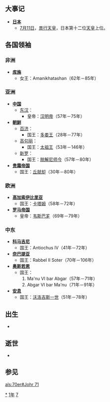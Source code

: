 {{yearTOC|71|东汉'''[[永平_(汉明帝)|永平]]十四年'''}}

== 大事记 ==
*'''[[日本|日本]]'''
**[[7月11日|7月11日]]，[[景行天皇|景行天皇]]，日本第十二位[[日本天皇列表|天皇]]上位。 
== 各国领袖 ==
=== 非洲 ===
*'''[[库施|库施]]'''
**女王：Amanikhatashan（62年－85年）

=== 亚洲 ===
*'''[[中国|中国]]'''
**[[东汉|东汉]]：
***皇帝：[[汉明帝|汉明帝]]（57年－75年）
*'''[[古朝鮮|朝鲜]]'''
**[[百济|百济]]：
***国王：[[多娄王|多娄王]]（28年－77年）
**[[高句丽|高句丽]]：
***国王：[[太祖王|太祖王]]（53年－146年）
**[[新罗|新罗]]：
***国王：[[脱解尼师今|脱解尼师今]]（57年－80年）
*'''[[贵霜帝国|贵霜帝国]]'''
**国王：[[丘就却|丘就却]]（30年－80年）

=== 欧洲 ===
*'''[[高加索伊比里亚|高加索伊比里亚]]'''
**国王：[[卡塔姆|卡塔姆]]（58年－72年）
*'''[[罗马帝国|罗马帝国]]'''
**皇帝：[[韦斯巴芗|韦斯巴芗]]（69年－79年）

=== 中东 ===
*'''[[科马吉尼|科马吉尼]]'''
**国王：Antiochus IV（41年－72年）
*'''[[奈巴提亚|奈巴提亚]]'''
**国王：Rabbel II Soter（70年－106年）
*'''[[奥斯若恩|奥斯若恩]]'''
**国王：
**#Ma'nu VI bar Abgar（57年－71年）
**#Abgar VI bar Ma'nu（71年－91年）
*'''[[安息_(国家)|安息]]''' 
**国王：[[沃洛吉斯一世|沃洛吉斯一世]]（51年－78年）
== 出生 ==
*

== 逝世 ==
*

== 参见 ==
{{Wikisource year mention}}

[[Category:71年|*]]
[[Category:70年代|1年]]
[[Category:1世纪各年|7]]

[[als:70er#Johr_71|als:70er#Johr 71]]